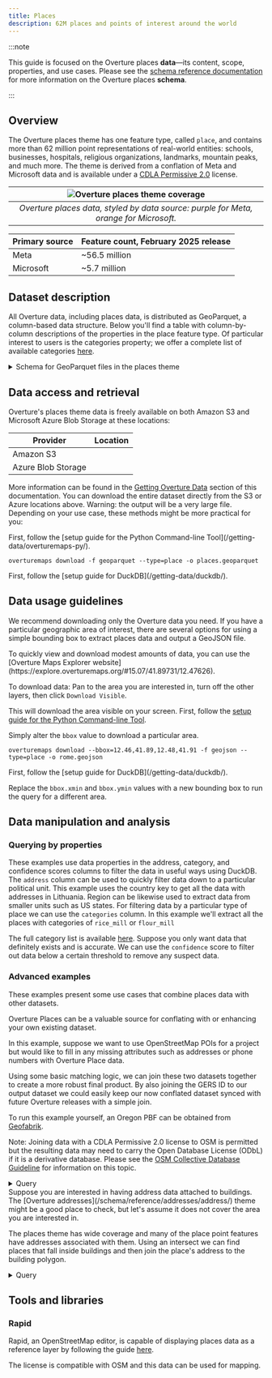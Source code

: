 ```yaml
---
title: Places
description: 62M places and points of interest around the world
---
```


:::note

This guide is focused on the Overture places **data**—its content, scope, properties, and use cases. Please see the [schema reference documentation](/schema/reference/places/place) for more information on the Overture places **schema**.

:::

## Overview

The Overture places theme has one feature type, called `place`, and contains more than 62 million point representations of real-world entities: schools, businesses, hospitals, religious organizations, landmarks, mountain peaks, and much more. The theme is derived from a conflation of Meta and Microsoft data and is available under a [CDLA Permissive 2.0](https://cdla.dev/permissive-2-0/) license.

| ![Overture places theme coverage](/img/places/places-coverage.png) |
|:--:|
| *Overture places data, styled by data source: purple for Meta, orange for Microsoft.* |

| Primary source |  Feature count, February 2025 release |
| -------------------------- | --------------------- |
| Meta | ~56.5 million |
| Microsoft | ~5.7 million |



## Dataset description

All Overture data, including places data, is distributed as GeoParquet, a column-based data structure. Below you'll find a table with column-by-column descriptions of the properties in the place feature type. Of particular interest to users is the categories property; we offer a complete list of available categories [here](https://github.com/OvertureMaps/schema/blob/main/docs/schema/concepts/by-theme/places/overture_categories.csv).

<details>
    <summary>Schema for GeoParquet files in the places theme</summary>
<div>
<Tabs>
<TabItem value="places" label="places" default>
| column | type | description |
|---|---|---|
| id | VARCHAR | A feature ID. This may be an ID associated with the Global Entity Reference System (GERS) if—and-only-if the feature represents an entity that is part of GERS. |
| geometry | BLOB | The point representation of the Place's location. Place's geometry which MUST be a Point as defined by GeoJSON schema. |
| bbox | STRUCT | Area defined by two longitudes and two latitudes: latitude is a decimal number between -90.0 and 90.0; longitude is a decimal number between -180.0 and 180.0. |
| version | INTEGER | Version number of the feature, incremented in each Overture release where the geometry or attributes of this feature changed. |
| sources | STRUCT | The array of source information for the properties of a given feature, with each entry being a source object which lists the property in JSON Pointer notation and the dataset that specific value came from. All features must have a root level source which is the default source if a specific property's source is not specified. |
| names | STRUCT | Properties defining the names of a feature. |
| categories | STRUCT | The categories of the place. Complete list is available on GitHub: https://github.com/OvertureMaps/schema/blob/main/docs/schema/concepts/by-theme/places/overture_categories.csv |
| confidence | DOUBLE | The confidence of the existence of the place. It's a number between 0 and 1. 0 means that we're sure that the place doesn't exist (anymore). 1 means that we're sure that the place exists. If there's no value for the confidence, it means that we don't have any confidence information. |
| websites | VARCHAR[] | The websites of the place. |
| socials | VARCHAR[] | The social media URLs of the place. |
| emails | VARCHAR[] | The email addresses of the place. |
| phones | VARCHAR[] | The phone numbers of the place. |
| brand | STRUCT | The brand of the place. A location with multiple brands is modeled as multiple separate places, each with its own brand. |
| addresses | STRUCT | The addresses of the place. |
</TabItem>
</Tabs>
</div>
</details>


## Data access and retrieval

Overture's places theme data is freely available on both Amazon S3 and Microsoft Azure Blob Storage at these locations:

| Provider | Location |
| ------ | -------- |
| Amazon S3 | <QueryBuilder query="s3://overturemaps-us-west-2/release/__OVERTURE_RELEASE/theme=places/type=place/*" language="text"></QueryBuilder>|
| Azure Blob Storage | <QueryBuilder query="https://overturemapswestus2.blob.core.windows.net/release/__OVERTURE_RELEASE/theme=places/type=place/*" language="text"></QueryBuilder> |

More information can be found in the [Getting Overture Data](https://docs.overturemaps.org/getting-data/) section of this documentation. You can download the entire dataset directly from the S3 or Azure locations above. Warning: the output will be a very large file.
Depending on your use case, these methods might be more practical for you:

<Tabs>
<TabItem value="Python Command-line Tool" label="Python Command-line Tool" default>
First, follow the [setup guide for the Python Command-line Tool](/getting-data/overturemaps-py/).

```
overturemaps download -f geoparquet --type=place -o places.geoparquet
```
</TabItem>
<TabItem value="DuckDB" label="DuckDB" default>
First, follow the [setup guide for DuckDB](/getting-data/duckdb/).

<QueryBuilder query={PlacesQuery}></QueryBuilder>
</TabItem>
</Tabs>

## Data usage guidelines

We recommend downloading only the Overture data you need. If you have a particular geographic area of interest, there are several options for using a simple bounding box to extract places data and output a GeoJSON file.

<Tabs>
<TabItem value="Overture Maps Explorer" label="Overture Maps Explorer" default>
To quickly view and download modest amounts of data, you can use the [Overture Maps Explorer website](https://explore.overturemaps.org/#15.07/41.89731/12.47626).

To download data: Pan to the area you are interested in, turn off the other layers, then click `Download Visible`.

This will download the area visible on your screen.
</TabItem>
<TabItem value="Python Command-line Tool" label="Python Command-line Tool" default>
First, follow the [setup guide for the Python Command-line Tool](/getting-data/overturemaps-py/).

Simply alter the `bbox` value to download a particular area.
```
overturemaps download --bbox=12.46,41.89,12.48,41.91 -f geojson --type=place -o rome.geojson
```
</TabItem>
<TabItem value="DuckDB" label="DuckDB" default>
First, follow the [setup guide for DuckDB](/getting-data/duckdb/).

Replace the `bbox.xmin` and `bbox.ymin` values with a new bounding box to run the query for a different area.
<QueryBuilder query={RomeQuery}></QueryBuilder>
</TabItem>
</Tabs>

## Data manipulation and analysis

### Querying by properties

These examples use data properties in the address, category, and confidence scores columns to filter the data in useful ways using DuckDB.
<Tabs>
<TabItem value="Query by address" label="Query by address" default>
The `address` column can be used to quickly filter data down to a particular political unit. This example uses the country key to get all the data with addresses in Lithuania. Region can be likewise used to extract data from smaller units such as US states.
<QueryBuilder query={LithuaniaQuery}></QueryBuilder>
</TabItem>
<TabItem value="Query by category" label="Query by category" default>
For filtering data by a particular type of place we can use the `categories` column. In this example we'll extract all the places with categories of `rice_mill` or `flour_mill`

The full category list is available [here](https://github.com/OvertureMaps/schema/blob/main/docs/schema/concepts/by-theme/places/overture_categories.csv).
<QueryBuilder query={MillQuery}></QueryBuilder>
</TabItem>
<TabItem value="Query by confidence score" label="Query by confidence score" default>
Suppose you only want data that definitely exists and is accurate. We can use the `confidence` score to filter out data below a certain threshold to remove any suspect data.
<QueryBuilder query={ConfidenceQuery}></QueryBuilder>
</TabItem>
</Tabs>

### Advanced examples

These examples present some use cases that combine places data with other datasets.

<Tabs>
<TabItem value="Conflate with OpenStreetMap" label="Conflate with OpenStreetMap" default>
Overture Places can be a valuable source for conflating with or enhancing your own existing dataset.

In this example, suppose we want to use OpenStreetMap POIs for a project but would like to fill in any missing attributes such as addresses or phone numbers with Overture Place data.

Using some basic matching logic, we can join these two datasets together to create a more robust final product. By also joining the GERS ID to our output dataset we could easily keep our now conflated dataset synced with future Overture releases with a simple join.

To run this example yourself, an Oregon PBF can be obtained from [Geofabrik](https://download.geofabrik.de/north-america/us/oregon.html).

Note: Joining data with a CDLA Permissive 2.0 license to OSM is permitted but the resulting data may need to carry the Open Database License (ODbL) if it is a derivative database.  Please see the [OSM Collective Database Guideline](https://osmfoundation.org/wiki/Licence/Community_Guidelines/Collective_Database_Guideline_Guideline) for information on this topic.
<details>
    <summary>Query</summary>
<div>
<QueryBuilder query={ConflateOSMQuery}></QueryBuilder>
</div>
</details>
</TabItem>
<TabItem value="Find building addresses" label="Find building addresses" default>
Suppose you are interested in having address data attached to buildings. The [Overture addresses](/schema/reference/addresses/address/) theme might be a good place to check, but let's assume it does not cover the area you are interested in.

The places theme has wide coverage and many of the place point features have addresses associated with them. Using an intersect we can find places that fall inside buildings and then join the place's address to the building polygon.
<details>
    <summary>Query</summary>
<div>
<QueryBuilder query={PlacesInBuildingsQuery}></QueryBuilder>
</div>
</details>
</TabItem>
</Tabs>

## Tools and libraries

### Rapid
Rapid, an OpenStreetMap editor, is capable of displaying places data as a reference layer by following the guide [here](/examples/rapid-id/).

The license is compatible with OSM and this data can be used for mapping.
